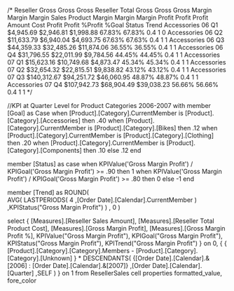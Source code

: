 /*
								Reseller								Gross	Gross	Gross 
					Reseller	Total		Gross		Gross	Gross	Margin	Margin	Margin 
					Sales		Product		Margin		Margin	Margin	Profit	Profit	Profit 
					Amount		Cost		Profit		Profit %Profit %Goal	Status	Trend
Accessories	06 Q1	$4,945.69	$2,946.81	$1,998.88	67.83%	67.83%	0.4		1		0
Accessories	06 Q2	$11,633.79	$6,940.04	$4,693.75	67.63%	67.63%	0.4		1		1
Accessories	06 Q3	$44,359.33	$32,485.26	$11,874.06	36.55%	36.55%	0.4		1		1
Accessories	06 Q4	$31,796.55	$22,011.99	$9,784.56	44.45%	44.45%	0.4		1		1
Accessories	07 Q1	$15,623.16	$10,749.68	$4,873.47	45.34%	45.34%	0.4		1		1
Accessories	07 Q2	$32,654.32	$22,815.51	$9,838.82	43.12%	43.12%	0.4		1		1
Accessories	07 Q3	$140,312.67	$94,251.72	$46,060.95	48.87%	48.87%	0.4		1		1
Accessories	07 Q4	$107,942.73	$68,904.49	$39,038.23	56.66%	56.66%	0.4		1		1
*/

//KPI at Quarter Level for Product Categories 2006-2007
with
member [Goal] as
Case
	when [Product].[Category].CurrentMember is [Product].[Category].[Accessories] then .40 
	when [Product].[Category].CurrentMember is [Product].[Category].[Bikes] then .12
	when [Product].[Category].CurrentMember is [Product].[Category].[Clothing] then .20
	when [Product].[Category].CurrentMember is [Product].[Category].[Components] then .10
	else .12
end

member [Status] as
case
	when KPIValue('Gross Margin Profit') / KPIGoal('Gross Margin Profit') >= .90 then 1
	when KPIValue('Gross Margin Profit') / KPIGoal('Gross Margin Profit') >= .80 then 0
	else -1
end

member [Trend] as
ROUND(  
	AVG(
		LASTPERIODS(
			4
			,[Order Date].[Calendar].CurrentMember
		)	
		,KPIStatus("Gross Margin Profit")
	)
, 0
)

select
	{
		[Measures].[Reseller Sales Amount],
		[Measures].[Reseller Total Product Cost],
		[Measures].[Gross Margin Profit],
		[Measures].[Gross Margin Profit %],
		KPIValue("Gross Margin Profit"),
		KPIGoal("Gross Margin Profit"),
		KPIStatus("Gross Margin Profit"),
		KPITrend("Gross Margin Profit")
	} on 0,
	{
		{
			[Product].[Category].[Category].Members -
			[Product].[Category].[Category].[Unknown]
		} * 
		DESCENDANTS(
			{[Order Date].[Calendar].&[2006] : [Order Date].[Calendar].&[2007]}
			,[Order Date].[Calendar].[Quarter]
			,SELF
		)
	} on 1
from ResellerSales
cell properties formatted_value, fore_color 